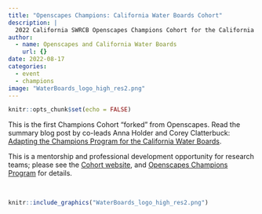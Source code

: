 ```yaml
---
title: "Openscapes Champions: California Water Boards Cohort"
description: |
  2022 California SWRCB Openscapes Champions Cohort for the California State Water Resources Control Board (SWRCB, "Water Boards"), with staff participation from the Office of Information Management and Analysis (OIMA) and the Division of Water Quality (DWQ)
author:
  - name: Openscapes and California Water Boards
    url: {}
date: 2022-08-17
categories:
  - event 
  - champions
image: "WaterBoards_logo_high_res2.png"   
---
```


```r
knitr::opts_chunk$set(echo = FALSE)
```

This is the first Champions Cohort "forked" from Openscapes. Read the summary blog post by co-leads Anna Holder and Corey Clatterbuck: [Adapting the Champions Program for the California Water Boards](https://www.openscapes.org/blog/2022/12/02/swrcb-2022/).

This is a mentorship and professional development opportunity for research teams; please see the [Cohort website](https://openscapes.github.io/2022-swrcb/), and [Openscapes Champions Program](https://www.openscapes.org/champions/) for details.

<br>

```r
knitr::include_graphics("WaterBoards_logo_high_res2.png")  
```
